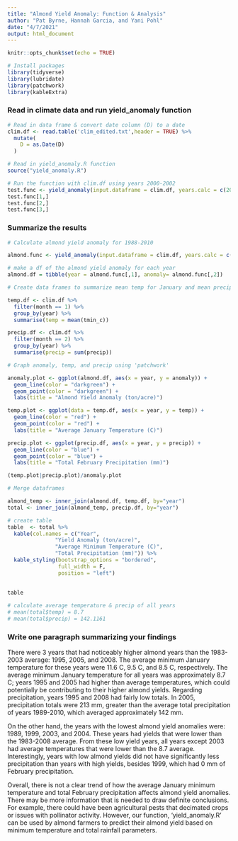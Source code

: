 ```yaml
---
title: "Almond Yield Anomaly: Function & Analysis"
author: "Pat Byrne, Hannah Garcia, and Yani Pohl"
date: "4/7/2021"
output: html_document
---
```


```r
knitr::opts_chunk$set(echo = TRUE)
```

```r
# Install packages
library(tidyverse)
library(lubridate)
library(patchwork)
library(kableExtra)
```
### Read in climate data and run yield_anomaly function
```r
# Read in data frame & convert date column (D) to a date
clim.df <- read.table('clim_edited.txt',header = TRUE) %>% 
  mutate(
    D = as.Date(D)
  )

# Read in yield_anomaly.R function
source("yield_anomaly.R")

# Run the function with clim.df using years 2000-2002
test.func <- yield_anomaly(input.dataframe = clim.df, years.calc = c(2000,2001,2002))
test.func[1,]
test.func[2,]
test.func[3,]
```

### Summarize the results 

```r
# Calculate almond yield anomaly for 1988-2010

almond.func <- yield_anomaly(input.dataframe = clim.df, years.calc = c(1989:2010))

# make a df of the almond yield anomaly for each year
almond.df = tibble(year = almond.func[,1], anomaly= almond.func[,2])

# Create data frames to summarize mean temp for January and mean precip for February for each year

temp.df <- clim.df %>%
  filter(month == 1) %>%
  group_by(year) %>%
  summarise(temp = mean(tmin_c))

precip.df <- clim.df %>%
  filter(month == 2) %>%
  group_by(year) %>%
  summarise(precip = sum(precip))

# Graph anomaly, temp, and precip using 'patchwork'

anomaly.plot <- ggplot(almond.df, aes(x = year, y = anomaly)) +
  geom_line(color = "darkgreen") +
  geom_point(color = "darkgreen") +
  labs(title = "Almond Yield Anomaly (ton/acre)")

temp.plot <- ggplot(data = temp.df, aes(x = year, y = temp)) +
  geom_line(color = "red") +
  geom_point(color = "red") +
  labs(title = "Average January Temperature (C)")

precip.plot <- ggplot(precip.df, aes(x = year, y = precip)) +
  geom_line(color = "blue") +
  geom_point(color = "blue") +
  labs(title = "Total February Precipitation (mm)")

(temp.plot|precip.plot)/anomaly.plot

```

```r
# Merge dataframes

almond_temp <- inner_join(almond.df, temp.df, by="year")
total <- inner_join(almond_temp, precip.df, by="year")

# create table
table  <- total %>% 
  kable(col.names = c("Year",
               "Yield Anomaly (ton/acre)",
               "Average Minimum Temperature (C)",
               "Total Precipitation (mm)")) %>% 
  kable_styling(bootstrap_options = "bordered",
                full_width = F,
                position = "left")
  
  
table

```

```r
# calculate average temperature & precip of all years
# mean(total$temp) = 8.7
# mean(total$precip) = 142.1161
```

### Write one paragraph summarizing your findings 

There were 3 years that had noticeably higher almond years than the 1983-2003 average: 1995, 2005, and 2008. The average minimum January temperature for these years were 11.6 C, 9.5 C, and 8.5 C, respectively. The average minimum January temperature for all years was approximately 8.7 C; years 1995 and 2005 had higher than average temperatures, which could potentially be contributing to their higher almond yields. Regarding precipitation, years 1995 and 2008 had fairly low totals. In 2005, precipitation totals were 213 mm, greater than the average total precipitation of years 1989-2010, which averaged approximately 142 mm.

On the other hand, the years with the lowest almond yield anomalies were: 1989, 1999, 2003, and 2004. These years had yields that were lower than the 1983-2008 average. From these low yield years, all years except 2003 had average temperatures that were lower than the 8.7 average. Interestingly, years with low almond yields did not have significantly less precipitation than years with high yields, besides 1999, which had 0 mm of February precipitation. 

Overall, there is not a clear trend of how the average January minimum temperature and total February precipitation affects almond yield anomalies. There may be more information that is needed to draw definite conclusions. For example, there could have been agricultural pests that decimated crops or issues with pollinator activity. However, our function, 'yield_anomaly.R' can be used by almond farmers to predict their almond yield based on minimum temperature and total rainfall parameters. 

